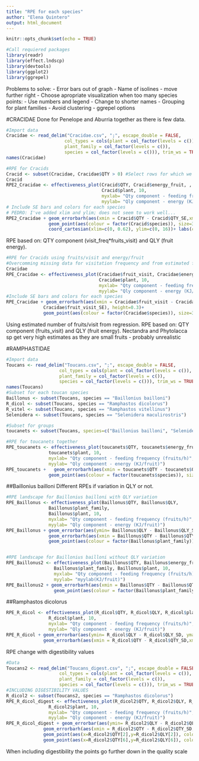 ```yaml
---
title: "RPE for each species"
author: "Elena Quintero"
output: html_document
---
```


```r
knitr::opts_chunk$set(echo = TRUE)
```

```r
#Call requiered packages
library(readr)
library(effect.lndscp)
library(devtools)
library(ggplot2)
library(ggrepel)
```

Problems to solve:
- Error bars out of graph
- Name of isolines - move further right
- Choose apropriate visualization when too many species points:
    - Use numbers and legend
    - Change to shorter names
    - Grouping for plant families
    - Avoid clustering - ggrepel options


#CRACIDAE
Done for Penelope and Aburria together as there is few data. 
```r
#Import data
Cracidae <- read_delim("Cracidae.csv", ";", escape_double = FALSE, 
                      col_types = cols(plant = col_factor(levels = c()), 
                      plant_family = col_factor(levels = c()), 
                      species = col_factor(levels = c())), trim_ws = TRUE)
names(Cracidae)
```


```r
#RPE for Cracids
Cracid <- subset(Cracidae, Cracidae$QTY > 0) #Select rows for which we have data
Cracid
RPE2_Cracidae <- effectiveness_plot(Cracid$QTY, Cracid$energy_fruit, , 
                                    Cracid$plant, 10, 
                                    myxlab= "Qty component - feeding frequency (fruits/h)", 
                                    myylab= "Qly component - energy (KJ/fruit)")
# Include SE bars and colors for each species
# PEDRO: I've added xlim and ylim; does not seem to work well...
RPE2_Cracidae + geom_errorbarh(aes(xmin = Cracid$QTY - Cracid$QTY_SE,xmax = Cracid$QTY + Cracid$QTY_SE), height=0.3) + 
                geom_point(aes(colour = factor(Cracid$species)), size=3) +
                coord_cartesian(xlim=c(0, 0.62), ylim=c(0, 16))+ labs(colour="Frugivore species")
```
RPE based on: QTY component (visit_freq*fruits_visit) and QLY (fruit energy).

```r
#RPE for Cracids using fruits/visit and energy/fruit
#Overcomming missing data for visitation frequency and from estimated fruits/visit
Cracidae
RPE_Cracidae <- effectiveness_plot(Cracidae$fruit_visit, Cracidae$energy_fruit, , 
                                   Cracidae$plant, 10, 
                                   myxlab= "Qty component - feeding frequency (fruits/visit)", 
                                   myylab= "Qly component - energy (KJ/fruit)")
#Include SE bars and colors for each species
RPE_Cracidae + geom_errorbarh(aes(xmin = Cracidae$fruit_visit - Cracidae$fruit_visit_SE, xmax = Cracidae$fruit_visit + 
              Cracidae$fruit_visit_SE), height=0.3)+ 
              geom_point(aes(colour = factor(Cracidae$species)), size=3)+ labs(colour="Frugivore species")
```
Using estimated number of fruits/visit from regression. 
RPE based on: QTY component (fruits_visit) and QLY (fruit energy).
Nectandra and Phytolacca sp get very high estimates as they are small fruits - probably unrealistic










#RAMPHASTIDAE
```r
#Import data
Toucans <- read_delim("Toucans.csv", ";", escape_double = FALSE, 
                    col_types = cols(plant = col_factor(levels = c()), 
                    plant_family = col_factor(levels = c()), 
                    species = col_factor(levels = c())), trim_ws = TRUE)
names(Toucans)
#Subset for each toucan species
Baillonus <- subset(Toucans, species == "Baillonius bailloni")
R_dicol <- subset(Toucans, species == "Ramphastos dicolorus")
R_vitel <- subset(Toucans, species == "Ramphastos vitellinus")
Selenidera <- subset(Toucans, species == "Selenidera maculirostris")

#Subset for groups
toucanets <- subset(Toucans, species=c("Baillonius bailloni", "Selenidera maculirostris"))
```

```r
#RPE for toucanets together
RPE_toucanets <- effectiveness_plot(toucanets$QTY, toucanets$energy_fruit,, 
                toucanets$plant, 10, 
                myxlab= "Qty component - feeding frequency (fruits/h)", 
                myylab= "Qly component - energy (KJ/fruit)")
RPE_toucanets +   geom_errorbarh(aes(xmin = toucanets$QTY - toucanets$QTY_SE, xmax = toucanets$QTY + toucanets$QTY_SE), height=0.3)+
                geom_point(aes(colour = factor(toucanets$species)), size=3)+ labs(colour="Frugivore species")
```

##Baillonius bailloni 
Different RPEs if variation in QLY or not.
```r
#RPE landscape for Baillonius bailloni with QLY variation
RPE_Baillonus <- effectiveness_plot(Baillonus$QTY, Baillonus$QLY, 
                Baillonus$plant_family, 
                Baillonus$plant, 10, 
                myxlab= "Qty component - feeding frequency (fruits/h)", 
                myylab= "Qly component - energy (KJ/fruit)")
RPE_Baillonus + geom_errorbar(aes(ymin= Baillonus$QLY - Baillonus$QLY_SE,ymax=Baillonus$QLY + Baillonus$QLY_SE),width=.02) +   
                geom_errorbarh(aes(xmin = Baillonus$QTY - Baillonus$QTY_SE, xmax = Baillonus$QTY + Baillonus$QTY_SE), height=0.3)+
                geom_point(aes(colour = factor(Baillonus$plant_family)), size=3)


#RPE landscape for Baillonius bailloni without QLY variation
RPE_Baillonus2 <- effectiveness_plot(Baillonus$QTY, Baillonus$energy_fruit, 
                  Baillonus$plant_family, Baillonus$plant, 10,
                  myxlab= "Qty component - feeding frequency (fruits/h)",
                  myylab= "myylab(KJ/fruit)")
RPE_Baillonus2 + geom_errorbarh(aes(xmin = Baillonus$QTY - Baillonus$QTY_SE, xmax = Baillonus$QTY + Baillonus$QTY_SE),height=0.3)+
                  geom_point(aes(colour = factor(Baillonus$plant_family)), size=3)
```

##Ramphastos dicolorus
```r
RPE_R_dicol <- effectiveness_plot(R_dicol$QTY, R_dicol$QLY, R_dicol$plant_family, 
                R_dicol$plant, 10, 
                myxlab= "Qty component - feeding frequency (fruits/h)", 
                myylab= "Qly component - energy (KJ/fruit)")
RPE_R_dicol + geom_errorbar(aes(ymin= R_dicol$QLY - R_dicol$QLY_SD, ymax=R_dicol$QLY+ R_dicol$QLY_SD), width=.02) +
              geom_errorbarh(aes(xmin = R_dicol$QTY - R_dicol$QTY_SD,xmax = R_dicol$QTY + R_dicol$QTY_SD), height=0.3)


```

RPE change with digestibility values
```r
#Data 
Toucans2 <- read_delim("Toucans_digest.csv", ";", escape_double = FALSE, 
                    col_types = cols(plant = col_factor(levels = c()), 
                    plant_family = col_factor(levels = c()), 
                    species = col_factor(levels = c())), trim_ws = TRUE)
#INCLUDING DIGESTIBILITY VALUES
R_dicol2 <- subset(Toucans2, species == "Ramphastos dicolorus")
RPE_R_dicol_digest <- effectiveness_plot(R_dicol2$QTY, R_dicol2$QLY, R_dicol2$plant_family, 
                R_dicol2$plant, 10, 
                myxlab= "Qty component - feeding frequency (fruits/h)", 
                myylab= "Qly component - energy (KJ/fruit)")
RPE_R_dicol_digest + geom_errorbar(aes(ymin= R_dicol2$QLY - R_dicol2$QLY_SD, ymax=R_dicol2$QLY+ R_dicol2$QLY_SD), width=.02) +
              geom_errorbarh(aes(xmin = R_dicol2$QTY - R_dicol2$QTY_SD,xmax = R_dicol2$QTY + R_dicol2$QTY_SD), height=0.3)+
              geom_point(aes(x=R_dicol2$QTY[2],y=R_dicol2$QLY[2]), colour="red", size=2)+
              geom_point(aes(x=R_dicol2$QTY[6],y=R_dicol2$QLY[6]), colour="blue", size=2)
```
When including digestibility the points go further down in the quality scale
